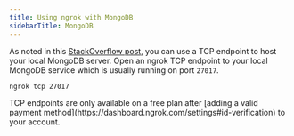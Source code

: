 ```yaml
---
title: Using ngrok with MongoDB
sidebarTitle: MongoDB
---
```


As noted in this [StackOverflow post](https://stackoverflow.com/a/59716766/17282727), you can use a TCP endpoint to host your local MongoDB server. Open an ngrok TCP endpoint to your local MongoDB service which is usually running on port `27017`.

```bash
ngrok tcp 27017
```

<Warning>
TCP endpoints are only available on a free plan after [adding a valid payment method](https://dashboard.ngrok.com/settings#id-verification) to your account.
</Warning>
